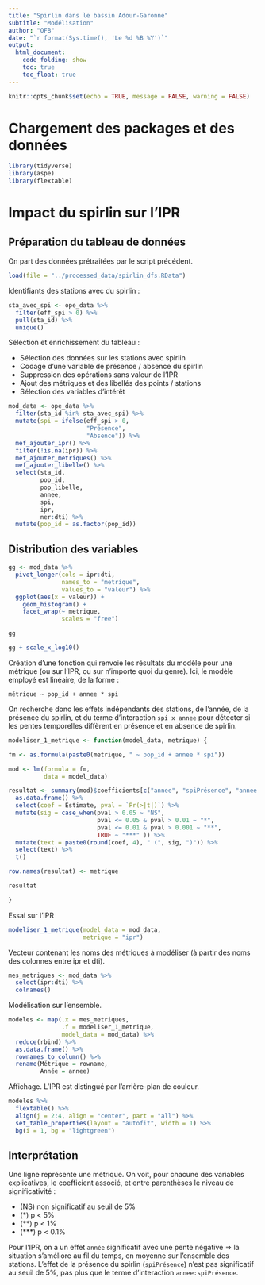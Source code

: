 ```yaml
---
title: "Spirlin dans le bassin Adour-Garonne"
subtitle: "Modélisation"
author: "OFB"
date: "`r format(Sys.time(), 'Le %d %B %Y')`"
output:
  html_document:
    code_folding: show
    toc: true
    toc_float: true
---
```


```r
knitr::opts_chunk$set(echo = TRUE, message = FALSE, warning = FALSE)
```

# Chargement des packages et des données

```r
library(tidyverse)
library(aspe)
library(flextable)
```


# Impact du spirlin sur l'IPR

## Préparation du tableau de données

On part des données prétraitées par le script précédent.

```r
load(file = "../processed_data/spirlin_dfs.RData")
```

Identifiants des stations avec du spirlin :

```r
sta_avec_spi <- ope_data %>% 
  filter(eff_spi > 0) %>% 
  pull(sta_id) %>% 
  unique()
```

Sélection et enrichissement du tableau :

- Sélection des données sur les stations avec spirlin
- Codage d'une variable de présence / absence du spirlin
- Suppression des opérations sans valeur de l'IPR
- Ajout des métriques et des libellés des points / stations
- Sélection des variables d'intérêt


```r
mod_data <- ope_data %>% 
  filter(sta_id %in% sta_avec_spi) %>% 
  mutate(spi = ifelse(eff_spi > 0,
                      "Présence",
                      "Absence")) %>% 
  mef_ajouter_ipr() %>% 
  filter(!is.na(ipr)) %>% 
  mef_ajouter_metriques() %>% 
  mef_ajouter_libelle() %>% 
  select(sta_id,
         pop_id,
         pop_libelle,
         annee,
         spi,
         ipr,
         ner:dti) %>% 
  mutate(pop_id = as.factor(pop_id))
```

## Distribution des variables

```r
gg <- mod_data %>% 
  pivot_longer(cols = ipr:dti,
               names_to = "metrique",
               values_to = "valeur") %>% 
  ggplot(aes(x = valeur)) +
    geom_histogram() +
    facet_wrap(~ metrique,
               scales = "free")

gg

gg + scale_x_log10()
```


Création d'une fonction qui renvoie les résultats du modèle pour une métrique (ou sur l'IPR, ou sur n'importe quoi du genre). Ici, le modèle employé est linéaire, de la forme :

`métrique ~ pop_id + annee * spi`

On recherche donc les effets indépendants des stations, de l'année, de la présence du spirlin, et du terme d'interaction `spi x annee` pour détecter si les pentes temporelles diffèrent en présence et en absence de spirlin. 
 

```r
modeliser_1_metrique <- function(model_data, metrique) {

fm <- as.formula(paste0(metrique, " ~ pop_id + annee * spi"))

mod <- lm(formula = fm,
          data = model_data)

resultat <- summary(mod)$coefficients[c("annee", "spiPrésence", "annee:spiPrésence"),] %>%
  as.data.frame() %>%
  select(coef = Estimate, pval = `Pr(>|t|)`) %>%
  mutate(sig = case_when(pval > 0.05 ~ "NS",
                         pval <= 0.05 & pval > 0.01 ~ "*",
                         pval <= 0.01 & pval > 0.001 ~ "**",
                         TRUE ~ "***" )) %>%
  mutate(text = paste0(round(coef, 4), " (", sig, ")")) %>%
  select(text) %>%
  t()

row.names(resultat) <- metrique

resultat

}
```

Essai sur l'IPR

```r
modeliser_1_metrique(model_data = mod_data,
                     metrique = "ipr")
```

Vecteur contenant les noms des métriques à modéliser (à partir des noms des colonnes entre ipr et dti).

```r
mes_metriques <- mod_data %>% 
  select(ipr:dti) %>% 
  colnames()
```

Modélisation sur l'ensemble.

```r
modeles <- map(.x = mes_metriques,
               .f = modeliser_1_metrique,
               model_data = mod_data) %>% 
  reduce(rbind) %>% 
  as.data.frame() %>% 
  rownames_to_column() %>% 
  rename(Métrique = rowname,
         Année = annee)
```

Affichage. L'IPR est distingué par l'arrière-plan de couleur.

```r
modeles %>% 
  flextable() %>% 
  align(j = 2:4, align = "center", part = "all") %>% 
  set_table_properties(layout = "autofit", width = 1) %>% 
  bg(i = 1, bg = "lightgreen")
```

## Interprétation

Une ligne représente une métrique. On voit, pour chacune des variables explicatives, le coefficient associé, et entre parenthèses le niveau de significativité :

- (NS) non significatif au seuil de 5%
- (*) p < 5%
- (**) p < 1%
- (***) p < 0.1%

Pour l'IPR, on a un effet `année` significatif avec une pente négative $\Rightarrow$ la situation s'améliore au fil du temps, en moyenne sur l'ensemble des stations. L'effet de la présence du spirlin (`spiPrésence`) n'est pas significatif au seuil de 5%, pas plus que le terme d'interaction `annee:spiPrésence`.



